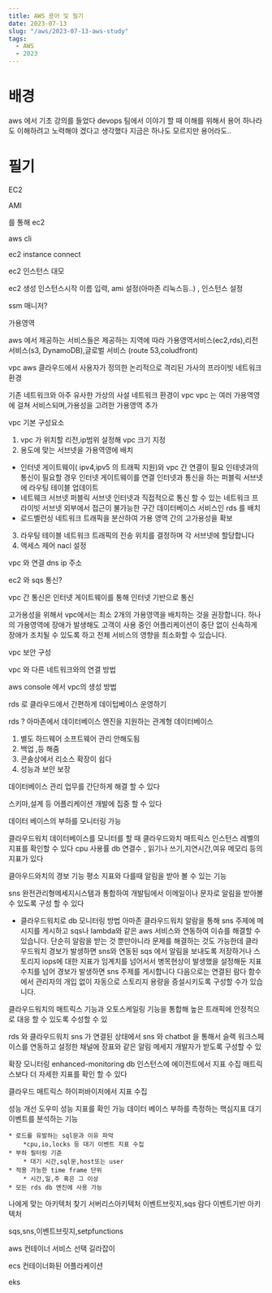 ```yaml
---
title: AWS 용어 및 필기
date: 2023-07-13
slug: "/aws/2023-07-13-aws-study"
tags:
  - AWS
  - 2023
---
```


# 배경

aws 에서 기초 강의를 들었다
devops 팀에서 이야기 할 때 이해를 위해서 용어 하나라도 이해하려고 노력해야 겠다고 생각했다
지금은 하나도 모르지만 용어라도..


# 필기
EC2

AMI

를 통해 ec2

aws cli

ec2 instance connect


ec2 인스턴스 대모

ec2 생성 인스턴스시작
이름 입력, ami 설정(아마존 리눅스등..) , 인스턴스 설정

ssm 매니저?

가용영역



aws 에서 제공하는 서비스들은 제공하는 지역에 따라
가용영역서비스(ec2,rds),리전 서비스(s3, DynamoDB),글로벌 서비스 (route 53,coludfront)



vpc
aws 클라우드에서
사용자가 정의한 논리적으로 격리된 가사의 프라이빗 네트워크 환경

기존 네트워크와 아주 유사한 가상의 사설 네트워크 환경이 vpc
vpc 는 여러 가용역영에 걸쳐 서비스되며,가용성을 고려한 가용영역 추가


vpc 기본 구성요소
1. vpc 가 위치할 리전,ip범위 설정해 vpc 크기 지정
2. 용도에 맞는 서브넷을 가용역영에 배치
* 인터넷 게이트웨이(	ipv4,ipv5 의 트래픽 지원)와 vpc 간 연결이 필요
인테넷과의 통신이 필요할 경우 인터넷 게이트웨이를 연결
인터넷과 통신을 하는 퍼블릭 서브넷에 라우팅 테이블 업데이트
* 네트웨크 서브넷
퍼블릭 서브넷
인터넷과 직접적으로 통신 할 수 있는 네트워크
프라이빗 서브넷
외부에서 접근이 불가능한 구간
데이터베이스 서비스인 rds 를 배치
* 로드벨런싱
네트워크 트래픽을 분산하여 가용 영역 간의 고가용성을 확보

3. 라우팅 테이블
네트워크 트래픽의 전송 위치를 결정하며 각 서브넷에 할당합니다
4. 액세스 제어
nacl 설정

vpc 와 연결
dns
ip 주소

ec2 와 sqs 통신?

vpc 간 통신은 인터넷 게이트웨이를 통해 인터넷 기반으로 통신


고가용성을 위해서 vpc에서는 최소 2개의 가용영역을 배치하는 것을 권장합니다.
하나의 가용영역에 장애가 발생해도 고객이 사용 중인 어플리케이션이 중단 없이 신속하게 장애가 조치될 수 있도록 하고 전체 서비스의 영향을 최소화할 수 있습니다.

vpc 보안 구성

vpc 와 다른 네트워크와의 연결 방법

aws console 에서 vpc의 생성 방법



rds 로 클라우드에서 간편하게 데이텁베이스 운영하기

rds ?
아마존에서 데이터베이스 엔진을 지원하는 관계형 데이터베이스
1. 별도 하드웨어 소프트웨어 관리 안해도됨
2. 백업 ,등 해줌
3. 콘솔상에서 리소스 확장이 쉽다
4. 성능과 보안 보장

데이터베이스 관리 업무를 간단하게 해결 할 수 있다

스키마,설계 등 어플리케이션 개발에 집중 할 수 있다

데이터 베이스의 부하를 모니터링 가능


클라우드워치
데이터베이스를 모니터를 할 때 클라우드와치 매트릭스 인스턴스 레벨의 지표를 확인할 수 있다
cpu 사용률 db 연결수 , 읽기나 쓰기,지연시간,여유 메모리 등의 지표가 있다

클아우드와치의 경보 기능
평소 지표와 다를때 알림을 받아 볼 수 있는 기능

sns 완전관리형메세지시스탬과 통합하여 개발팀에서 이메일이나 문자로 알림을 받아볼 수 있도록 구성 할 수 있다

* 클라우드워치로 db 모니터링 방법
아마존 클라우드워치 알람을 통해 sns 주제에 메시지를 게시하고
sqs나 lambda와 같은 aws 서비스와 연동하여 이슈를 해결할 수 있습니다.
단순히 알람을 받는 것 뿐만아니라 문제를 해결하는 것도 가능한데
클라우드워치 경보가 발생하면 sns와 연동된 sqs 에서 알림을 보내도록 저장하거나 스토리지 iops에 대한 지표가 임계치를 넘어서서 병목현상이 발생했을
설정해둔 지표수치를 넘어 경보가 발생하면 sns 주제를 게시합니다
다음으로는 연결된 람다 함수에서 관리자의 개입 없이 자동으로 스토리지 용량을 증설시키도록 구성할 수가 있습니다.

클라우드워치의 매트릭스 기능과 오토스케일링 기능을 통합해 높은 트래픽에 안정적으로 대응 할 수 있도록 수성할 수 있

rds 와 클라우드워치 sns 가 연결된 상태에서 sns 와 chatbot 을 통해서 슬랙 워크스페이스를 연동하고 설정한 채널에 장표와 같은 알림 메세지 개발자가 받도록 구성할 수 있


확장 모니터링 enhanced-monitoring
db 인스턴스에 에이전트에서 지표 수집
매트릭스보다 더 자세한 지표를 확인 할 수 있다

클라우드 매트릭스
하이퍼바이저에서 지표 수집


성능 개선 도우미
성능 지표를 확인 가능
데이터 베이스 부하를 측정하는 핵심지표
대기 이벤트를 분석하는 기능

	* 로드를 유발하는 sql문과 이유 파악
		*cpu,io,locks 등 대기 이벤트 지표 수집
	* 부하 필터링 기준
		* 대기 시간,sql문,host또는 user
	* 적용 가능한 time frame 단위
		* 시간,일,주 혹은 그 이상
	* 모든 rds db 엔진에 사용 가능



나에게 맞는 아키텍처 찾기
서버리스아키텍처
이벤트브릿지,sqs
람다
이벤트기반 아키텍처

sqs,sns,이벤트브릿지,setpfunctions

aws 컨테이너 서비스 선택 길라잡이

ecs 컨테이너화된 어플라케이션

eks

